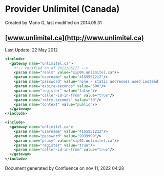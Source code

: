 
# Provider Unlimitel (Canada) 

 Created by  Mario G, last modified on 2014.05.31

## [www.unlimitel.ca](http://www.unlimitel.ca)

Last Update: 22 May 2012

```xml
<include>
  <gateway name="unlimitel.ca">
    <!-- verified on of 2012/05/27 -->
    <param name="realm" value="sip04.unlimitel.ca"/>
    <param name="username" value="4165551212"/>
    <param name="password" value="none - static addresses used instead"/>
    <param name="expire-seconds" value="600"/>
    <param name="register" value="false"/>
    <param name="caller-id-in-from" value="true"/>
    <param name="retry-seconds" value="30"/>
    <param name="context" value="public"/>
  </gateway>
</include>
```

```xml
<include>
  <gateway name="unlimitel.ca">
    <param name="username" value="4165551212"/>
    <param name="password" value="9999999"/>
    <param name="proxy" value="sip02.unlimitel.ca"/>
    <param name="register" value="true"/>
    <param name="caller-id-in-from" value="true"/>
  </gateway>
</include>
```

Document generated by Confluence on nov 11, 2022 04:28
